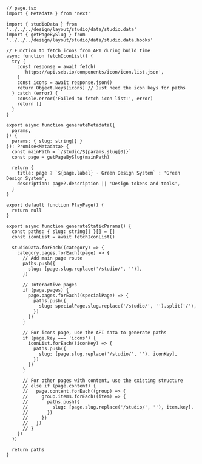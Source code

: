 ```tsx
// page.tsx
import { Metadata } from 'next'

import { studioData } from '../../../design/layout/studio/data/studio.data'
import { getPageBySlug } from '../../../design/layout/studio/data/studio.data.hooks'

// Function to fetch icons from API during build time
async function fetchIconList() {
  try {
    const response = await fetch(
      'https://api.seb.io/components/icon/icon.list.json',
    )
    const icons = await response.json()
    return Object.keys(icons) // Just need the icon keys for paths
  } catch (error) {
    console.error('Failed to fetch icon list:', error)
    return []
  }
}

export async function generateMetadata({
  params,
}: {
  params: { slug: string[] }
}): Promise<Metadata> {
  const mainPath = `/studio/${params.slug[0]}`
  const page = getPageBySlug(mainPath)

  return {
    title: page ? `${page.label} · Green Design System` : 'Green Design System',
    description: page?.description || 'Design tokens and tools',
  }
}

export default function PlayPage() {
  return null
}

export async function generateStaticParams() {
  const paths: { slug: string[] }[] = []
  const iconList = await fetchIconList()

  studioData.forEach((category) => {
    category.pages.forEach((page) => {
      // Add main page route
      paths.push({
        slug: [page.slug.replace('/studio/', '')],
      })

      // Interactive pages
      if (page.pages) {
        page.pages.forEach((specialPage) => {
          paths.push({
            slug: specialPage.slug.replace('/studio/', '').split('/'),
          })
        })
      }

      // For icons page, use the API data to generate paths
      if (page.key === 'icons') {
        iconList.forEach((iconKey) => {
          paths.push({
            slug: [page.slug.replace('/studio/', ''), iconKey],
          })
        })
      }

      // For other pages with content, use the existing structure
      // else if (page.content) {
      //   page.content.forEach((group) => {
      //     group.items.forEach((item) => {
      //       paths.push({
      //         slug: [page.slug.replace('/studio/', ''), item.key],
      //       })
      //     })
      //   })
      // }
    })
  })

  return paths
}
